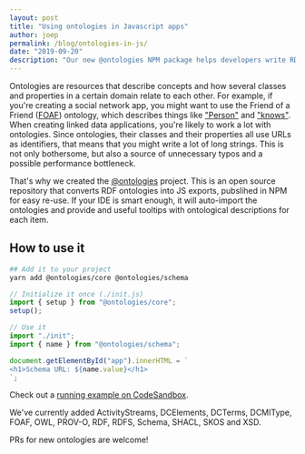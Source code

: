 ```yaml
---
layout: post
title: "Using ontologies in Javascript apps"
author: joep
permalink: /blog/ontologies-in-js/
date: "2019-09-20"
description: "Our new @ontologies NPM package helps developers write RDF applications in Javascript."
---
```


Ontologies are resources that describe concepts and how several classes and properties in a certain domain relate to each other.
For example, if you're creating a social network app, you might want to use the Friend of a Friend ([FOAF](http://xmlns.com/foaf/spec/)) ontology, which describes things like ["Person"](http://xmlns.com/foaf/spec/#term_Person) and ["knows"](http://xmlns.com/foaf/spec/#term_knows).
When creating linked data applications, you're likely to work a lot with ontologies.
Since ontologies, their classes and their properties all use URLs as identifiers, that means that you might write a lot of long strings.
This is not only bothersome, but also a source of unnecessary typos and a possible performance bottleneck.

That's why we created the [@ontologies](https://github.com/ontola/ontologies) project.
This is an open source repository that converts RDF ontologies into JS exports, pubslihed in NPM for easy re-use.
If your IDE is smart enough, it will auto-import the ontologies and provide and useful tooltips with ontological descriptions for each item.

## How to use it

```sh
## Add it to your project
yarn add @ontologies/core @ontologies/schema
```

```js
// Initialize it once (./init.js)
import { setup } from "@ontologies/core";
setup();
```

```js
// Use it
import "./init";
import { name } from "@ontologies/schema";

document.getElementById("app").innerHTML = `
<h1>Schema URL: ${name.value}</h1>
`;
```

Check out a [running example on CodeSandbox](https://codesandbox.io/s/ontologies-41zgg).

We've currently added ActivityStreams, DCElements, DCTerms, DCMIType, FOAF, OWL, PROV-O, RDF, RDFS, Schema, SHACL, SKOS and XSD.

PRs for new ontologies are welcome!
